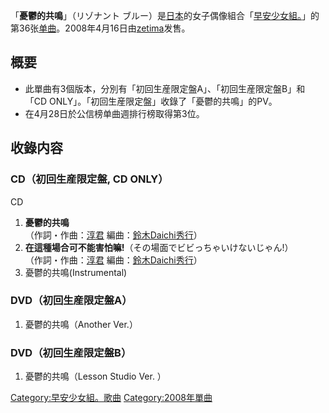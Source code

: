 {{unreferenced|time=2011-07-31T09:53:59+00:00}}
{{Infobox Single
| Name           = 憂鬱的共鳴
| Cover          = MMS36 Limited A.jpg
| Artist         = [[早安少女組。|早安少女組。]]
| Album          = [[白金9人組|白金9人組]]
| A-side         = 憂鬱的共鳴
| B-side         = 在這種場合可不能害怕嘛!
| Released       = 2008年4月16日
| Format         = [[单曲|单曲]]
| Recorded       = 2008年<br/>{{JPN}}
| Genre          = [[J-POP|J-POP]]
| Lenght         =
| Label          = [[zetima|zetima]]
| Writer         = [[淳君|淳君]]
| Producer       = [[淳君|淳君]]
| Certification  = 
| Chart position = * 週間最高排名第3位<small>（[[Oricon公信榜|Oricon]]）</small> 
| Last single    = [[結橘未完|結橘未完]]<br/>（2007年）
| This single    = '''憂鬱的共鳴'''<br/>（2008年）
| Next single    = [[胡椒警長|胡椒警長]]<br/>（2008年）
| Misc           =
}}

「'''憂鬱的共鳴'''」（リゾナント ブルー）是[[日本|日本]]的女子偶像組合「[[早安少女組。|早安少女組。]]」的第36张[[单曲|单曲]]。2008年4月16日由[[zetima|zetima]]发售。

== 概要 ==
* 此單曲有3個版本，分別有「初回生産限定盤A」、「初回生産限定盤B」和「CD ONLY」。「初回生産限定盤」收錄了「憂鬱的共鳴」的PV。
* 在4月28日於公信榜单曲週排行榜取得第3位。

== 收錄内容 ==
===CD（初回生産限定盤, CD ONLY）===
;CD
# '''憂鬱的共鳴'''<br/>（作詞・作曲：[[淳君|淳君]] 編曲：[[鈴木Daichi秀行|鈴木Daichi秀行]]）
# '''在這種場合可不能害怕嘛!'''（その場面でビビっちゃいけないじゃん!）<br/>（作詞・作曲：[[淳君|淳君]]  編曲：[[鈴木Daichi秀行|鈴木Daichi秀行]]）
# 憂鬱的共鳴(Instrumental)


===DVD（初回生産限定盤A）===
# 憂鬱的共鳴（Another Ver.）

===DVD（初回生産限定盤B）===
# 憂鬱的共鳴（Lesson Studio Ver. ）

{{早安少女組。}}

{{DEFAULTSORT:Resonant Blue}}
[[Category:早安少女組。歌曲|Category:早安少女組。歌曲]]
[[Category:2008年單曲|Category:2008年單曲]]